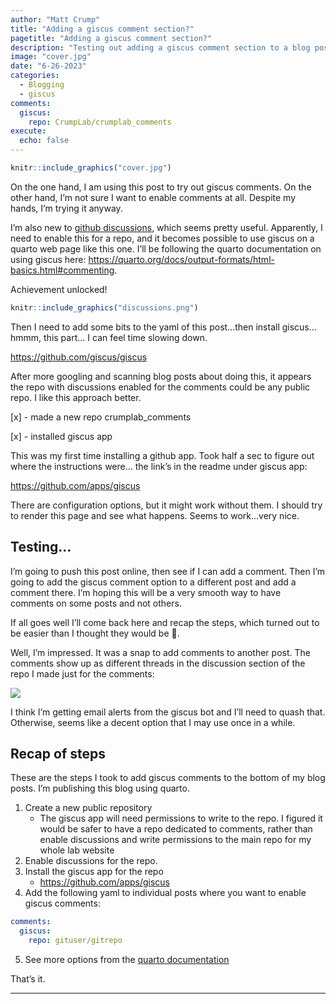 ```yaml
---
author: "Matt Crump"
title: "Adding a giscus comment section?"
pagetitle: "Adding a giscus comment section?"
description: "Testing out adding a giscus comment section to a blog post."
image: "cover.jpg"
date: "6-26-2023"
categories: 
  - Blogging
  - giscus
comments:
  giscus: 
    repo: CrumpLab/crumplab_comments
execute:
  echo: false
---
```


```r
knitr::include_graphics("cover.jpg")
```

On the one hand, I am using this post to try out giscus comments. On the other hand, I'm not sure I want to enable comments at all. Despite my hands, I'm trying it anyway.

I'm also new to [github discussions](https://docs.github.com/en/discussions/quickstart), which seems pretty useful. Apparently, I need to enable this for a repo, and it becomes possible to use giscus on a quarto web page like this one. I'll be following the quarto documentation on using giscus here: <https://quarto.org/docs/output-formats/html-basics.html#commenting>.

Achievement unlocked!

```r
knitr::include_graphics("discussions.png")
```

Then I need to add some bits to the yaml of this post...then install giscus...hmmm, this part... I can feel time slowing down.

<https://github.com/giscus/giscus>

After more googling and scanning blog posts about doing this, it appears the repo with discussions enabled for the comments could be any public repo. I like this approach better.

\[x\] - made a new repo crumplab_comments

\[x\] - installed giscus app

This was my first time installing a github app. Took half a sec to figure out where the instructions were... the link's in the readme under giscus app:

<https://github.com/apps/giscus>

There are configuration options, but it might work without them. I should try to render this page and see what happens. Seems to work...very nice.

## Testing...

I'm going to push this post online, then see if I can add a comment. Then I'm going to add the giscus comment option to a different post and add a comment there. I'm hoping this will be a very smooth way to have comments on some posts and not others.

If all goes well I'll come back here and recap the steps, which turned out to be easier than I thought they would be 🤞.

Well, I'm impressed. It was a snap to add comments to another post. The comments show up as different threads in the discussion section of the repo I made just for the comments:

![](images/Screenshot%202023-06-26%20at%209.58.50%20AM.png)

I think I'm getting email alerts from the giscus bot and I'll need to quash that. Otherwise, seems like a decent option that I may use once in a while.

## Recap of steps

These are the steps I took to add giscus comments to the bottom of my blog posts. I'm publishing this blog using quarto.

1.  Create a new public repository
    -   The giscus app will need permissions to write to the repo. I figured it would be safer to have a repo dedicated to comments, rather than enable discussions and write permissions to the main repo for my whole lab website
2.  Enable discussions for the repo.
3.  Install the giscus app for the repo
    -   <https://github.com/apps/giscus>
4.  Add the following yaml to individual posts where you want to enable giscus comments:

``` yaml
comments:
  giscus: 
    repo: gituser/gitrepo
```

5.  See more options from the [quarto documentation](https://quarto.org/docs/output-formats/html-basics.html#commenting)

That's it.

------------------------------------------------------------------------
